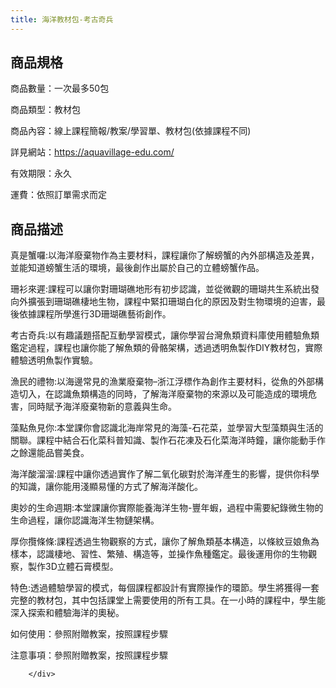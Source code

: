 ```yaml
---
title: 海洋教材包-考古奇兵
---
```




<ProductDetails plan={1} item={2}/>

## 商品規格
<div className="w-96 h-auto dark:bg-base-100 shadow-xl lg:w-3/4 mt-8 bg-yellow-50 rounded-lg" >
        <div className="card-body">
商品數量：一次最多50包

商品類型：教材包

商品內容：線上課程簡報/教案/學習單、教材包(依據課程不同)

詳見網站：https://aquavillage-edu.com/

有效期限：永久

運費：依照訂單需求而定
        </div>
</div >

## 商品描述
<div className="w-96 h-auto dark:bg-base-100 shadow-xl lg:w-3/4 mt-8 bg-sky-100" >
        <div className="card-body">
真是蟹囉:以海洋廢棄物作為主要材料，課程讓你了解螃蟹的內外部構造及差異，並能知道螃蟹生活的環境，最後創作出屬於自己的立體螃蟹作品。

珊衫來遲:課程可以讓你對珊瑚礁地形有初步認識，並從微觀的珊瑚共生系統出發向外擴張到珊瑚礁棲地生物，課程中緊扣珊瑚白化的原因及對生物環境的迫害，最後依據課程所學進行3D珊瑚礁藝術創作。

考古奇兵:以有趣議題搭配互動學習模式，讓你學習台灣魚類資料庫使用體驗魚類鑑定過程，課程也讓你能了解魚類的骨骼架構，透過透明魚製作DIY教材包，實際體驗透明魚製作實驗。

漁民的禮物:以海邊常見的漁業廢棄物–浙江浮標作為創作主要材料，從魚的外部構造切入，在認識魚類構造的同時，了解海洋廢棄物的來源以及可能造成的環境危害，同時賦予海洋廢棄物新的意義與生命。

藻點魚見你:本堂課你會認識北海岸常見的海藻-石花菜，並學習大型藻類與生活的關聯。課程中結合石化菜科普知識、製作石花凍及石化菜海洋時鐘，讓你能動手作之餘還能品嘗美食。

海洋酸溜溜:課程中讓你透過實作了解二氧化碳對於海洋產生的影響，提供你科學的知識，讓你能用淺顯易懂的方式了解海洋酸化。

奧妙的生命週期:本堂課讓你實際能養海洋生物-豐年蝦，過程中需要紀錄微生物的生命過程，讓你認識海洋生物鏈架構。

厚你攬條條:課程透過生物觀察的方式，讓你了解魚類基本構造，以條紋豆娘魚為樣本，認識棲地、習性、繁殖、構造等，並操作魚種鑑定。最後運用你的生物觀察，製作3D立體石膏模型。


特色:透過體驗學習的模式，每個課程都設計有實際操作的環節。學生將獲得一套完整的教材包，其中包括課堂上需要使用的所有工具。在一小時的課程中，學生能深入探索和體驗海洋的奧秘。

如何使用：參照附贈教案，按照課程步驟

注意事項：參照附贈教案，按照課程步驟

        </div>
</div >